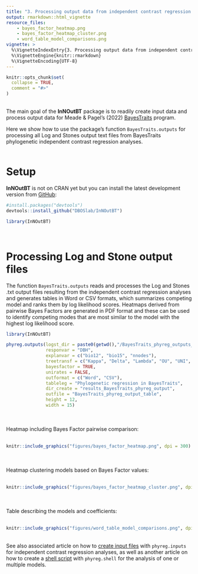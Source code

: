 ```yaml
---
title: "3. Processing output data from independent contrast regression analysis"
output: rmarkdown::html_vignette
resource_files:
    - bayes_factor_heatmap.png
    - bayes_factor_heatmap_cluster.png
    - word_table_model_comparisons.png
vignette: >
  %\VignetteIndexEntry{3. Processing output data from independent contrast regression analysis}
  %\VignetteEngine{knitr::rmarkdown}
  %\VignetteEncoding{UTF-8}
---
```


```r
knitr::opts_chunk$set(
  collapse = TRUE,
  comment = "#>"
)
```

\
The main goal of the __InNOutBT__ package is to readily create input data and
process output data for Meade & Pagel's (2022) [BayesTraits](http://www.evolution.reading.ac.uk/BayesTraitsV4.0.0/BayesTraitsV4.0.0.html) 
program.\

Here we show how to use the package's function `BayesTraits.outputs`
for processing all Log and Stones output text files from BayesTraits phylogenetic 
independent contrast regression analyses.\
\

# Setup

__InNOutBT__ is not on CRAN yet but you can install the latest development version 
from [GitHub](https://github.com/):

``` r
#install.packages("devtools")
devtools::install_github("DBOSlab/InNOutBT")
```
```r
library(InNOutBT)
```
\

# Processing Log and Stone output files

The function `BayesTraits.outputs` reads and processes the Log and Stones .txt 
output files resulting from the independent contrast regression analyses and generates 
tables in Word or CSV formats, which summarizes competing model and ranks them by
log likelihood scores. Heatmaps derived from pairwise Bayes Factors are generated 
in PDF format and these can be used to identify competing modes that are most similar
to the model with the highest log likelihood score.\

```r
library(InNOutBT)

phyreg.outputs(logst_dir = paste0(getwd(),"/BayesTraits_phyreg_outputs_log_stone"),
               responvar = "DBH",
               explanvar = c("bio12", "bio15", "nnodes"),
               treetransf = c("Kappa", "Delta", "Lambda", "OU", "UNI", "VR", "Fabric"),
               bayesfactor = TRUE,
               unirates = FALSE,
               outformat = c("Word", "CSV"),
               tableleg = "Phylogenetic regression in BayesTraits",
               dir_create = "results_BayesTraits_phyreg_output",
               outfile = "BayesTraits_phyreg_output_table",
               height = 12,
               width = 15)
```

\
\
Heatmap including Bayes Factor pairwise comparison:\
\
```r
knitr::include_graphics("figures/bayes_factor_heatmap.png", dpi = 300)
```

\
\
Heatmap clustering models based on Bayes Factor values:\
\
```r
knitr::include_graphics("figures/bayes_factor_heatmap_cluster.png", dpi = 300)
```

\
\
Table describing the models and coefficients:\
\
```r
knitr::include_graphics("figures/word_table_model_comparisons.png", dpi = 300)
```

\
See also associated article on how to [create input files ](https://dboslab.github.io/InNOutBT/articles/phyreg_inputs.html) 
with `phyreg.inputs` for independent contrast regression analyses, as well as 
another article on how to create a [shell script](https://dboslab.github.io/InNOutBT/articles/phyreg_shell.html) with `phyreg.shell` for the analysis of one or multiple models.
